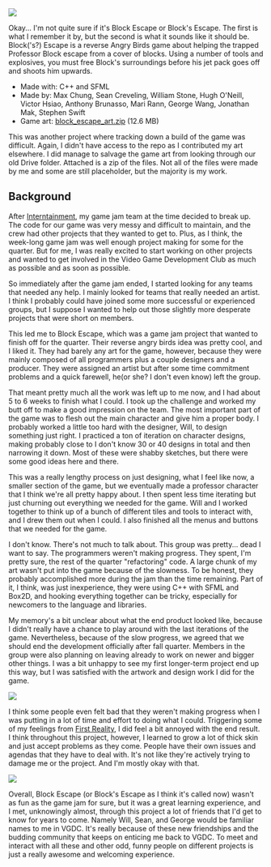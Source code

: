 <img src="https://maxrchung-rails.s3.amazonaws.com/uploads/menuSplash.png" />

Okay... I'm not quite sure if it's Block Escape or Block's Escape. The first is what I remember it by, but the second is what it sounds like it should be. Block('s?) Escape is a reverse Angry Birds game about helping the trapped Professor Block escape from a cover of blocks. Using a number of tools and explosives, you must free Block's surroundings before his jet pack goes off and shoots him upwards.

*   Made with: C++ and SFML
*   Made by: Max Chung, Sean Creveling, William Stone, Hugh O'Neill, Victor Hsiao, Anthony Brunasso, Mari Rann, George Wang, Jonathan Mak, Stephen Swift
*   Game art: [block\_escape\_art.zip](https://maxrchung-rails.s3.amazonaws.com/uploads/block_escape_art.zip) (12.6 MB)

This was another project where tracking down a build of the game was difficult. Again, I didn't have access to the repo as I contributed my art elsewhere. I did manage to salvage the game art from looking through our old Drive folder. Attached is a zip of the files. Not all of the files were made by me and some are still placeholder, but the majority is my work.

## Background

After [Interntainment](http://maxrchung.com/projects/interntainment), my game jam team at the time decided to break up. The code for our game was very messy and difficult to maintain, and the crew had other projects that they wanted to get to. Plus, as I think, the week-long game jam was well enough project making for some for the quarter. But for me, I was really excited to start working on other projects and wanted to get involved in the Video Game Development Club as much as possible and as soon as possible.

So immediately after the game jam ended, I started looking for any teams that needed any help. I mainly looked for teams that really needed an artist. I think I probably could have joined some more successful or experienced groups, but I suppose I wanted to help out those slightly more desperate projects that were short on members.

This led me to Block Escape, which was a game jam project that wanted to finish off for the quarter. Their reverse angry birds idea was pretty cool, and I liked it. They had barely any art for the game, however, because they were mainly composed of all programmers plus a couple designers and a producer. They were assigned an artist but after some time commitment problems and a quick farewell, he(or she? I don't even know) left the group.

That meant pretty much all the work was left up to me now, and I had about 5 to 6 weeks to finish what I could. I took up the challenge and worked my butt off to make a good impression on the team. The most important part of the game was to flesh out the main character and give him a proper body. I probably worked a little too hard with the designer, Will, to design something just right. I practiced a ton of iteration on character designs, making probably close to I don't know 30 or 40 designs in total and then narrowing it down. Most of these were shabby sketches, but there were some good ideas here and there.

This was a really lengthy process on just designing, what I feel like now, a smaller section of the game, but we eventually made a professor character that I think we're all pretty happy about. I then spent less time iterating but just churning out everything we needed for the game. Will and I worked together to think up of a bunch of different tiles and tools to interact with, and I drew them out when I could. I also finished all the menus and buttons that we needed for the game.

I don't know. There's not much to talk about. This group was pretty... dead I want to say. The programmers weren't making progress. They spent, I'm pretty sure, the rest of the quarter "refactoring" code. A large chunk of my art wasn't put into the game because of the slowness. To be honest, they probably accomplished more during the jam than the time remaining. Part of it, I think, was just inexperience, they were using C++ with SFML and Box2D, and hooking everything together can be tricky, especially for newcomers to the language and libraries.

My memory's a bit unclear about what the end product looked like, because I didn't really have a chance to play around with the last iterations of the game. Nevertheless, because of the slow progress, we agreed that we should end the development officially after fall quarter. Members in the group were also planning on leaving already to work on newer and bigger other things. I was a bit unhappy to see my first longer-term project end up this way, but I was satisfied with the artwork and design work I did for the game.

<img src="https://maxrchung-rails.s3.amazonaws.com/uploads/teddy_bear_angry.gif" />

I think some people even felt bad that they weren't making progress when I was putting in a lot of time and effort to doing what I could. Triggering some of my feelings from [First Reality](http://maxrchung.com/firstreality), I did feel a bit annoyed with the end result. I think throughout this project, however, I learned to grow a lot of thick skin and just accept problems as they come. People have their own issues and agendas that they have to deal with. It's not like they're actively trying to damage me or the project. And I'm mostly okay with that.

<img src="https://maxrchung-rails.s3.amazonaws.com/uploads/teddy_bear_no_angry.gif" />

Overall, Block Escape (or Block's Escape as I think it's called now) wasn't as fun as the game jam for sure, but it was a great learning experience, and I met, unknowingly almost, through this project a lot of friends that I'd get to know for years to come. Namely Will, Sean, and George would be familiar names to me in VGDC. It's really because of these new friendships and the budding community that keeps on enticing me back to VGDC. To meet and interact with all these and other odd, funny people on different projects is just a really awesome and welcoming experience.